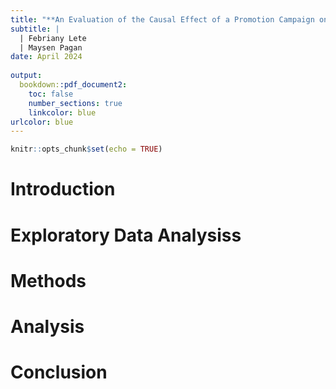 ```yaml
---
title: "**An Evaluation of the Causal Effect of a Promotion Campaign on Software Usage**"
subtitle: |
  | Febriany Lete
  | Maysen Pagan
date: April 2024
  
output: 
  bookdown::pdf_document2:
    toc: false
    number_sections: true
    linkcolor: blue
urlcolor: blue
---
```


```r
knitr::opts_chunk$set(echo = TRUE)
```

# Introduction

# Exploratory Data Analysiss

# Methods

# Analysis

# Conclusion
